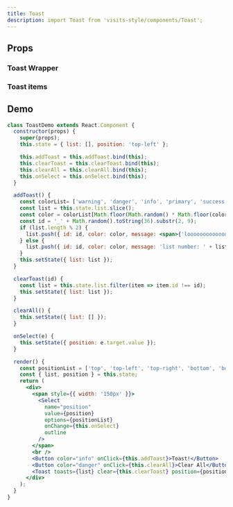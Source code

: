 ```yaml
---
title: Toast
description: import Toast from 'visits-style/components/Toast';
---
```


## Props

### Toast Wrapper

### Toast items

## Demo

```jsx live
class ToastDemo extends React.Component {
  constructor(props) {
    super(props);
    this.state = { list: [], position: 'top-left' };

    this.addToast = this.addToast.bind(this);
    this.clearToast = this.clearToast.bind(this);
    this.clearAll = this.clearAll.bind(this);
    this.onSelect = this.onSelect.bind(this);
  }

  addToast() {
    const colorList= ['warning', 'danger', 'info', 'primary', 'success'];
    const list = this.state.list.slice();
    const color = colorList[Math.floor(Math.random() * Math.floor(colorList.length))];
    const id = '_' + Math.random().toString(36).substr(2, 9);
    if (list.length % 2) {
      list.push({ id: id, color: color, message: <span>{'looooooooooooooooooooooooooooooong list number: ' + list.length}</span> });
    } else {
      list.push({ id: id, color: color, message: 'list number: ' + list.length });
    }
    this.setState({ list: list });
  }

  clearToast(id) {
    const list = this.state.list.filter(item => item.id !== id);
    this.setState({ list: list });
  }

  clearAll() {
    this.setState({ list: [] });
  }

  onSelect(e) {
    this.setState({ position: e.target.value });
  }

  render() {
    const positionList = ['top', 'top-left', 'top-right', 'bottom', 'bottom-left', 'bottom-right'];
    const { list, position } = this.state;
    return (
      <div>
        <span style={{ width: '150px' }}>
          <Select
            name="position"
            value={position}
            options={positionList}
            onChange={this.onSelect}
            outline
          />
        </span>
        <br />
        <Button color="info" onClick={this.addToast}>Toast!</Button>
        <Button color="danger" onClick={this.clearAll}>Clear All</Button>
        <Toast toasts={list} clear={this.clearToast} position={position} />
      </div>
    );
  }
}
```
